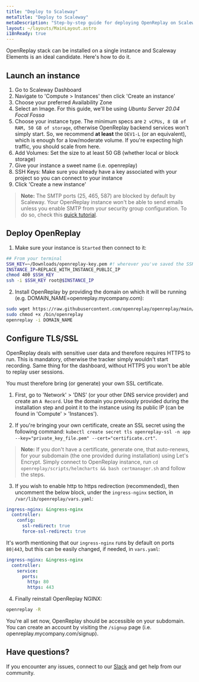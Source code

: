 ```yaml
---
title: "Deploy to Scaleway"
metaTitle: "Deploy to Scaleway"
metaDescription: "Step-by-step guide for deploying OpenReplay on Scaleway Elements."
layout: ~/layouts/MainLayout.astro
i18nReady: true
---
```


OpenReplay stack can be installed on a single instance and Scaleway Elements is an ideal candidate. Here's how to do it.

## Launch an instance

1. Go to Scaleway Dashboard
2. Navigate to 'Compute > Instances' then click 'Create an instance'
3. Choose your preferred Availability Zone
4. Select an Image. For this guide, we'll be using *Ubuntu Server 20.04 Focal Fossa*
5. Choose your instance type. The minimum specs are `2 vCPUs, 8 GB of RAM, 50 GB of storage`, otherwise OpenReplay backend services won't simply start. So, we recommend **at least** the `DEV1-L` (or an equivalent), which is enough for a low/moderate volume. If you're expecting high traffic, you should scale from here.
6. Add Volumes: Set the size to at least 50 GB (whether local or block storage)
7. Give your instance a sweet name (i.e. openreplay)
8. SSH Keys: Make sure you already have a key associated with your project so you can connect to your instance
9. Click 'Create a new instance'

> **Note:** The SMTP ports (25, 465, 587) are blocked by default by Scaleway. Your OpenReplay instance won't be able to send emails unless you enable SMTP from your security group configuration. To do so, check this [quick tutorial](https://www.scaleway.com/en/faq/why-can-i-not-send-any-email/).

## Deploy OpenReplay

1. Make sure your instance is `Started` then connect to it:

```bash
## From your terminal
SSH_KEY=~/Downloads/openreplay-key.pem #! wherever you've saved the SSH key
INSTANCE_IP=REPLACE_WITH_INSTANCE_PUBLIC_IP
chmod 400 $SSH_KEY
ssh -i $SSH_KEY root@$INSTANCE_IP
```

2. Install OpenReplay by providing the domain on which it will be running (e.g. DOMAIN_NAME=openreplay.mycompany.com):

```bash
sudo wget https://raw.githubusercontent.com/openreplay/openreplay/main/scripts/helmcharts/openreplay-cli -O /bin/openreplay 
sudo chmod +x /bin/openreplay
openreplay -i DOMAIN_NAME
```

## Configure TLS/SSL

OpenReplay deals with sensitive user data and therefore requires HTTPS to run. This is mandatory, otherwise the tracker simply wouldn't start recording. Same thing for the dashboard, without HTTPS you won't be able to replay user sessions.

You must therefore bring (or generate) your own SSL certificate.

1. First, go to 'Network' > 'DNS' (or your other DNS service provider) and create an `A Record`. Use the domain you previously provided during the installation step and point it to the instance using its public IP (can be found in 'Compute' > 'Instances').

2. If you're bringing your own certificate, create an SSL secret using the following command: `kubectl create secret tls openreplay-ssl -n app --key="private_key_file.pem" --cert="certificate.crt"`.

> **Note:** If you don't have a certificate, generate one, that auto-renews, for your subdomain (the one provided during installation) using Let's Encrypt. Simply connect to OpenReplay instance, run `cd openreplay/scripts/helmcharts && bash certmanager.sh` and follow the steps.

3. If you wish to enable http to https redirection (recommended), then uncomment the below block, under the `ingress-nginx` section, in `/var/lib/openreplay/vars.yaml`:
   
```yaml
ingress-nginx: &ingress-nginx
  controller:
    config:
      ssl-redirect: true
      force-ssl-redirect: true
```

It's worth mentioning that our `ingress-nginx` runs by default on ports `80|443`, but this can be easily changed, if needed, in `vars.yaml`:

```yaml
ingress-nginx: &ingress-nginx
  controller:
    service:
      ports:
        http: 80
        https: 443
```

4. Finally reinstall OpenReplay NGINX:

```bash
openreplay -R
```

You're all set now, OpenReplay should be accessible on your subdomain. You can create an account by visiting the `/signup` page (i.e. openreplay.mycompany.com/signup).

## Have questions?

If you encounter any issues, connect to our [Slack](https://slack.openreplay.com) and get help from our community.
